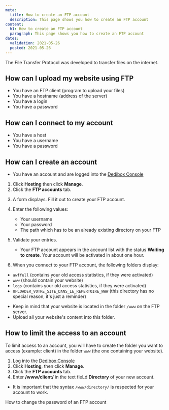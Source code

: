 ```yaml
---
meta:
  title: How to create an FTP account
  description: This page shows you how to create an FTP account 
content:
  h1: How to create an FTP account
  paragraph: This page shows you how to create an FTP account 
dates:
  validation: 2021-05-26
  posted: 2021-05-26
---
```


The File Transfer Protocol was developed to transfer files on the internet.

## How can I upload my website using FTP 

<Message type="requirement">

  - You have an FTP client (program to upload your files)
  - You have a hostname (address of the server)
  - You have a login
  - You have a password

</Message>


## How can I connect to my account 

<Message type="requirement">

  - You have a host
  - You have a username
  - You have a password

</Message>

## How can I create an account 


<Message type="requirement">

  - You have an account and are logged into the [Dedibox Console](https://console.online.net)

</Message>

1. Click **Hosting** then click **Manage**.
2. Click the **FTP accounts** tab.

  <Lightbox src="scaleway_ftp_tab.png" alt="" />

3. A form displays. Fill it out to create your FTP account.
4. Enter the following values: 

    * Your username 
    * Your password 
    * The path which has to be an already existing directory on your FTP

    <Lightbox src="scaleway_ftpaccounts.png" alt="" />

5. Validate your entries.
  
    <Message type="note">

    - Your FTP account appears in the account list with the status **Waiting to create**. Your account will be activated in about one hour.

    </Message>

6. When you connect to your FTP account, the following folders display:   

* `awffull` (contains your old access statistics, if they were activated)
* `www` (should contain your website)
* `logs` (contains your old access statistics, if they were activated)
* `UPLOADER_VOTRE_SITE_DANS_LE_REPERTOIRE_WWW` (this directory has no special reason, it's just a reminder)

<Message type="important">

  - Keep in mind that your website is located in the folder `/www` on the FTP server. 
  - Upload all your website's content into this folder.

</Message>

## How to limit the access to an account 

To limit access to an account, you will have to create the folder you want to access (example: client) in the folder `www` (the one containing your website).

1. Log into the [Dedibox Console](https://console.online.net)
2. Click **Hosting**, then click **Manage**.
3. Click the **FTP accounts** tab.
4. Enter **/www/client/** in the text fieLd **Directory** of your new account.

<Message type="important">

  - It is important that the syntax `/www/directory/` is respected for your account to work.

</Message>

<Navigation title="See Also">
  <NextButton to="/webhosting/classic/how-to/change-ftp-account-password">How to change the password of an FTP account</NextButton>
</Navigation> 

